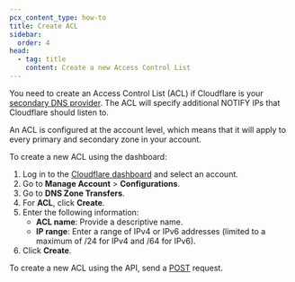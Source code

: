 ```yaml
---
pcx_content_type: how-to
title: Create ACL
sidebar:
  order: 4
head:
  - tag: title
    content: Create a new Access Control List
---
```



You need to create an Access Control List (ACL) if Cloudflare is your [secondary DNS provider](/dns/zone-setups/zone-transfers/cloudflare-as-secondary/). The ACL will specify additional NOTIFY IPs that Cloudflare should listen to.

An ACL is configured at the account level, which means that it will apply to every primary and secondary zone in your account.

<Tabs syncKey="dashPlusAPI"> <TabItem label="Dashboard">

To create a new ACL using the dashboard:

1. Log in to the [Cloudflare dashboard](https://dash.cloudflare.com/login) and select an account.
2. Go to **Manage Account** > **Configurations**.
3. Go to **DNS Zone Transfers**.
4. For **ACL**, click **Create**.
5. Enter the following information:
   - **ACL name**: Provide a descriptive name.
   - **IP range**: Enter a range of IPv4 or IPv6 addresses (limited to a maximum of /24 for IPv4 and /64 for IPv6).
6. Click **Create**.

</TabItem> <TabItem label="API">

To create a new ACL using the API, send a [POST](/api/resources/dns/subresources/zone_transfers/subresources/acls/methods/create/) request.

</TabItem> </Tabs>
